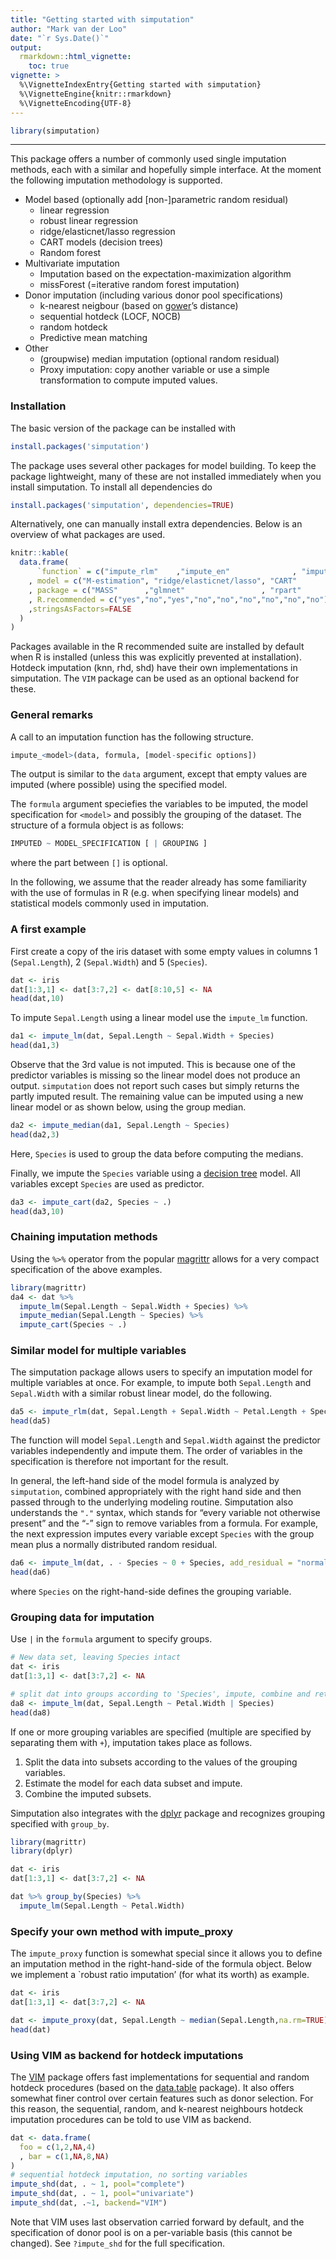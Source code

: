 ```yaml
---
title: "Getting started with simputation"
author: "Mark van der Loo"
date: "`r Sys.Date()`"
output: 
  rmarkdown::html_vignette:
    toc: true
vignette: >
  %\VignetteIndexEntry{Getting started with simputation}
  %\VignetteEngine{knitr::rmarkdown}
  %\VignetteEncoding{UTF-8}
---
```


```r
library(simputation)
```

---

This package offers a number of commonly used single imputation methods, each
with a similar and hopefully simple interface. At the moment the following
imputation methodology is supported.

- Model based (optionally add [non-]parametric random residual)
    - linear regression 
    - robust linear regression
    - ridge/elasticnet/lasso regression
    - CART models (decision trees)
    - Random forest
- Multivariate imputation
    - Imputation based on the expectation-maximization algorithm
    - missForest (=iterative random forest imputation)
- Donor imputation (including various donor pool specifications)
    - k-nearest neigbour (based on [gower](https://cran.r-project.org/package=gower)'s distance)
    - sequential hotdeck (LOCF, NOCB)
    - random hotdeck
    - Predictive mean matching
- Other
    - (groupwise) median imputation (optional random residual)
    - Proxy imputation: copy another variable or use a simple transformation
      to compute imputed values.


### Installation

The basic version of the package can be installed with 
```r
install.packages('simputation')
```

The package uses several other packages for model building. To keep the package 
lightweight, many of these are not installed immediately when you install
simputation. To install all dependencies do
```r
install.packages('simputation', dependencies=TRUE)
```
Alternatively, one can manually install extra dependencies. Below is 
an overview of what packages are used.

```r
knitr::kable(
  data.frame(
      `function` = c("impute_rlm"    ,"impute_en"              , "impute_cart", "impute_rf", "impute_rhd","impute_shd","impute_knn","impute_mf","impute_em")
    , model = c("M-estimation", "ridge/elasticnet/lasso", "CART"       , "random forest","random hot deck","sequential hot deck","k nearest neighbours","missForest","mv-normal")
    , package = c("MASS"      ,"glmnet"                 , "rpart"      , "randomForest","VIM (optional)","VIM (optional)","VIM (optional)","missForest","norm")
    , R.recommended = c("yes","no","yes","no","no","no","no","no","no")
    ,stringsAsFactors=FALSE
  )
)
```

Packages available in the R recommended suite are installed by default when R is
installed (unless this was explicitly prevented at installation). Hotdeck 
imputation (knn, rhd, shd) have their own implementations in simputation. The
`VIM` package can be used as an optional backend for these.



### General remarks

A call to an imputation function has the following structure.

```r
impute_<model>(data, formula, [model-specific options])
```
The output is similar to the ```data``` argument, except that empty values are
imputed (where possible) using the specified model.

The `formula` argument speciefies the variables to be imputed, the model
specification for `<model>` and possibly the grouping of the dataset.
The structure of a formula object is as follows:
```r
IMPUTED ~ MODEL_SPECIFICATION [ | GROUPING ]
```
where the part between `[]` is optional.

In the following, we assume that the reader already has some familiarity with
the use of formulas in R (e.g. when specifying linear models) and statistical
models commonly used in imputation.




### A first example
First create a copy of the iris dataset with some empty values in columns
1 (`Sepal.Length`), 2 (`Sepal.Width`) and 5 (`Species`).
```r
dat <- iris
dat[1:3,1] <- dat[3:7,2] <- dat[8:10,5] <- NA
head(dat,10)
```

To impute `Sepal.Length` using a linear model use the `impute_lm` function.
```r
da1 <- impute_lm(dat, Sepal.Length ~ Sepal.Width + Species)
head(da1,3)
```
Observe that the 3rd value is not imputed. This is because one of the predictor variables
is missing so the linear model does not produce an output. `simputation` does not report such cases but simply returns the partly imputed result. The remaining value can be imputed
using a new linear model or as shown below, using the group median.
```r
da2 <- impute_median(da1, Sepal.Length ~ Species)
head(da2,3)
```
Here, `Species` is used to group the data before computing the medians.

Finally, we impute the `Species` variable using a [decision tree](https://en.wikipedia.org/wiki/Decision_tree_learning) model. All variables except `Species` are used as predictor.

```r
da3 <- impute_cart(da2, Species ~ .)
head(da3,10)
```


### Chaining imputation methods

Using the `%>%` operator from the popular [magrittr](https://cran.r-project.org/package=magrittr) allows for a very compact
specification of the above examples. 

```r
library(magrittr)
da4 <- dat %>% 
  impute_lm(Sepal.Length ~ Sepal.Width + Species) %>%
  impute_median(Sepal.Length ~ Species) %>%
  impute_cart(Species ~ .)
```

### Similar model for multiple variables

The simputation package allows users to specify an imputation model for multiple
variables at once. For example, to impute both `Sepal.Length` and `Sepal.Width`
with a similar robust linear model, do the following.
```r
da5 <- impute_rlm(dat, Sepal.Length + Sepal.Width ~ Petal.Length + Species)
head(da5)
```

The function will model `Sepal.Length` and `Sepal.Width` against the predictor 
variables independently and impute them. The order of variables in the
specification is therefore not important for the result.

In general, the left-hand side of the model formula is analyzed by `simputation`,
combined appropriately with the right hand side and then passed through to the underlying modeling routine. Simputation also understands the `"."` syntax, which stands for "every
variable not otherwise present" and the "-" sign to remove variables from a formula. For example, the next expression imputes every variable except `Species` with the group
mean plus a normally distributed random residual.
```r
da6 <- impute_lm(dat, . - Species ~ 0 + Species, add_residual = "normal")
head(da6)
```
where `Species` on the right-hand-side defines the grouping variable.

### Grouping data for imputation

Use `|` in the `formula` argument to specify groups. 
```r
# New data set, leaving Species intact
dat <- iris
dat[1:3,1] <- dat[3:7,2] <- NA

# split dat into groups according to 'Species', impute, combine and return.
da8 <- impute_lm(dat, Sepal.Length ~ Petal.Width | Species)
head(da8)
```

If one or more grouping variables are specified (multiple are specified by separating them with `+`), imputation takes place as follows.

1. Split the data into subsets according to the values of the grouping variables.
2. Estimate the model for each data subset and impute.
3. Combine the imputed subsets.

Simputation also integrates with the [dplyr](https://cran.r-project.org/package=dplyr) package and recognizes grouping specified with `group_by`.
```r
library(magrittr)
library(dplyr)

dat <- iris
dat[1:3,1] <- dat[3:7,2] <- NA

dat %>% group_by(Species) %>% 
  impute_lm(Sepal.Length ~ Petal.Width)
```


### Specify your own method with impute_proxy

The `impute_proxy` function is somewhat special since it allows you to define
an imputation method in the right-hand-side of the formula object. Below we
implement a `robust ratio imputation' (for what its worth) as example.
```r
dat <- iris
dat[1:3,1] <- dat[3:7,2] <- NA

dat <- impute_proxy(dat, Sepal.Length ~ median(Sepal.Length,na.rm=TRUE)/median(Sepal.Width, na.rm=TRUE) * Sepal.Width | Species)
head(dat)
```


### Using VIM as backend for hotdeck imputations

The [VIM](https://CRAN.R-project.org/package=VIM) package offers fast implementations for sequential
and random hotdeck procedures (based on the [data.table](https://CRAN.R-project.org/package=data.table) 
package). It also offers somewhat finer control over certain features such as donor selection. For
this reason, the sequential, random, and k-nearest neighbours hotdeck imputation procedures can
be told to use VIM as backend.

```r
dat <- data.frame(
  foo = c(1,2,NA,4)
  , bar = c(1,NA,8,NA)
)
# sequential hotdeck imputation, no sorting variables
impute_shd(dat, . ~ 1, pool="complete")
impute_shd(dat, . ~ 1, pool="univariate")
impute_shd(dat, .~1, backend="VIM")
```
Note that VIM uses last observation carried forward by default, and the specification of donor pool
is on a per-variable basis (this cannot be changed). See `?impute_shd` for the full specification.

























